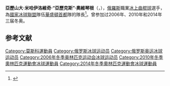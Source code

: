 {{blpsources|time=2016-05-16T11:04:30+00:00}}
{{expand|time=2016-05-16T11:04:30+00:00}}
{{noteTA
|T=zh-hans:亚历山大·奥韦奇金;zh-hant:亞歷山大·奧維琴根;
|1=zh-hans:奥韦奇金;zh-hant:奧維琴根;
}}
{{Infobox ice hockey player
| image = Alexander Ovechkin 1 2016-03-01.JPG
| image_size = 275px
| caption = {{le|2015－2016年國家冰球聯盟球季|2015-16 NHL season}}時期的亞歷山大·奧維琴根
| birth_date = {{birth date and age|1985|9|17}}
| birth_place = {{URS}}[[俄罗斯苏维埃联邦社会主义共和国|俄罗斯苏维埃联邦社会主义共和国]][[莫斯科|莫斯科]]
| height_ft = 6
| height_in = 2
| weight_lb = 238
| position = {{le|邊鋒 (冰球)|Winger (ice hockey)|左翼鋒}}
| shoots = 右手
| league = [[國家冰球聯盟|NHL]]
| team = [[華盛頓首都|華盛頓首都]]
| former_teams = {{le|HC迪納摩莫斯科|HC Dynamo Moscow}}
| ntl_team = RUS
| draft = 第一名
| draft_year = 2004
| draft_team = [[華盛頓首都|華盛頓首都]]
| career_start = 2001年
| website = [https://web.archive.org/web/20120425081944/http://www.ovie8.com/ www.ovie8.com]
}}

'''亞歷山大·米哈伊洛維奇·“亞歷克斯”·奧維琴根'''（{{lang-ru|'''Александр Михайлович Овечкин'''|'''Alexander Mikhailovich "Alex" Ovechkin'''}}，{{bd|1985年|9月17日}}），[[俄羅斯|俄羅斯]]職業[[冰上曲棍球|冰上曲棍球]]選手，為[[國家冰球聯盟|國家冰球聯盟]]隊伍[[華盛頓首都|華盛頓首都]]隊的隊長<ref>{{cite web|title=Capitals Named Alex Ovechkin Team Captain|url=http://capitals.nhl.com/club/news.htm?id=512469&navid=DL|accessdate=January 5, 2010|date=January 5, 2010|publisher=Washington Capitals|archive-date=2013-06-30|archive-url=https://www.webcitation.org/6Hl9EZEkU?url=http://capitals.nhl.com/club/news.htm?id=512469|dead-url=no}}</ref>。曾参加过2006年、2010年和2014年三届冬奥。

== 参考文献 ==
{{reflist}}

{{ESPY最佳男运动员}}

{{Authority control}}
{{DEFAULTSORT:Ovechkin, Alexander}}
[[Category:莫斯科運動員|Category:莫斯科運動員]]
[[Category:俄罗斯冰球运动员|Category:俄罗斯冰球运动员]]
[[Category:俄罗斯奥运冰球运动员|Category:俄罗斯奥运冰球运动员]]
[[Category:2006年冬季奥林匹克运动会冰球运动员|Category:2006年冬季奥林匹克运动会冰球运动员]]
[[Category:2010年冬季奧林匹克運動會冰球運動員|Category:2010年冬季奧林匹克運動會冰球運動員]]
[[Category:2014年冬季奧林匹克運動會冰球運動員|Category:2014年冬季奧林匹克運動會冰球運動員]]